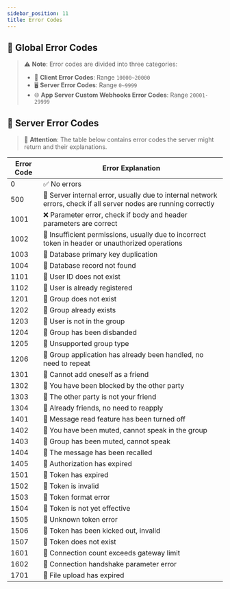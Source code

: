 ```yaml
---
sidebar_position: 11
title: Error Codes
---
```


## 🚫 Global Error Codes

> ⚠️ **Note**: Error codes are divided into three categories:
>
> - 📱 **Client Error Codes**: Range `10000~20000`
> - 🖥️ **Server Error Codes**: Range `0~9999`
> - 🌐 **App Server Custom Webhooks Error Codes**: Range `20001-29999`

## 🚫 Server Error Codes

> 🚨 **Attention**: The table below contains error codes the server might return and their explanations.

| **Error Code** | **Error Explanation**                                                           |
|--------------|-------------------------------------------------------------------------------|
| 0            | ✅ No errors                                                                   |
| 500          | 🚨 Server internal error, usually due to internal network errors, check if all server nodes are running correctly |
| 1001         | ❌ Parameter error, check if body and header parameters are correct           |
| 1002         | 🚫 Insufficient permissions, usually due to incorrect token in header or unauthorized operations |
| 1003         | 💽 Database primary key duplication                                            |
| 1004         | 🚫 Database record not found                                                   |
| 1101         | 🚫 User ID does not exist                                                      |
| 1102         | 🚫 User is already registered                                                  |
| 1201         | 🚫 Group does not exist                                                        |
| 1202         | 🚫 Group already exists                                                        |
| 1203         | 🚫 User is not in the group                                                    |
| 1204         | 🚫 Group has been disbanded                                                    |
| 1205         | 🚫 Unsupported group type                                                      |
| 1206         | 🚫 Group application has already been handled, no need to repeat               |
| 1301         | 🚫 Cannot add oneself as a friend                                              |
| 1302         | 🚫 You have been blocked by the other party                                    |
| 1303         | 🚫 The other party is not your friend                                          |
| 1304         | 🚫 Already friends, no need to reapply                                          |
| 1401         | 🚫 Message read feature has been turned off                                    |
| 1402         | 🚫 You have been muted, cannot speak in the group                               |
| 1403         | 🚫 Group has been muted, cannot speak                                           |
| 1404         | 🚫 The message has been recalled                                                |
| 1405         | 🚫 Authorization has expired                                                    |
| 1501         | 🚫 Token has expired                                                            |
| 1502         | 🚫 Token is invalid                                                             |
| 1503         | 🚫 Token format error                                                           |
| 1504         | 🚫 Token is not yet effective                                                   |
| 1505         | 🚫 Unknown token error                                                          |
| 1506         | 🚫 Token has been kicked out, invalid                                            |
| 1507         | 🚫 Token does not exist                                                         |
| 1601         | 🚫 Connection count exceeds gateway limit                                       |
| 1602         | 🚫 Connection handshake parameter error                                         |
| 1701         | 🚫 File upload has expired                                                      |
